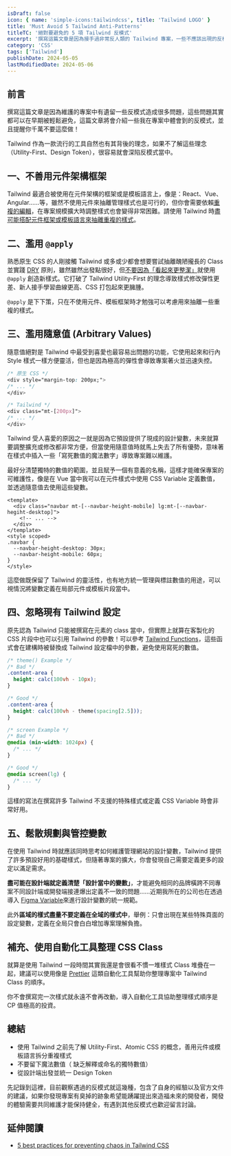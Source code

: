 ```yaml
---
isDraft: false
icon: { name: 'simple-icons:tailwindcss', title: 'Tailwind LOGO' }
title: 'Must Avoid 5 Tailwind Anti-Patterns'
titleTC: '絕對要避免的 5 項 Tailwind 反模式'
excerpt: '撰寫這篇文章是因為接手過非常反人類的 Tailwind 專案，一些不應該出現的反模式其實都可以在早期被輕鬆避免，當專案規模變大時，這些反模式就會變成一個巨大的問題難以修正。這篇文章將會介紹一些我在專案中看到的反模式，並且提醒你千萬不要這麼做！'
category: 'CSS'
tags: ['Tailwind']
publishDate: 2024-05-05
lastModifiedDate: 2024-05-06
---
```


## 前言

撰寫這篇文章是因為維護的專案中有遺留一些反模式造成很多問題，這些問題其實都可以在早期被輕鬆避免，這篇文章將會介紹一些我在專案中體會到的反模式，並且提醒你千萬不要這麼做！

Tailwind 作為一款流行的工具自然也有其背後的理念，如果不了解這些理念（Utility-First、Design Token），很容易就會深陷反模式當中。

## 一、不善用元件架構框架

Tailwind 最適合被使用在元件架構的框架或是模板語言上，像是：React、Vue、Angular……等，雖然不使用元件來抽離管理樣式也是可行的，但你會需要依賴[重複的編輯](https://tailwindcss.com/docs/reusing-styles#multi-cursor-editing)，在專案規模擴大時調整樣式也會變得非常困難。請使用 Tailwind 時[盡可能搭配元件框架或模板語言來抽離重複的樣式](https://tailwindcss.com/docs/reusing-styles#extracting-components-and-partials)。

## 二、濫用 `@apply`

熟悉原生 CSS 的人剛接觸 Tailwind 或多或少都會想要嘗試抽離醜陋攏長的 Class 並實踐 [DRY](https://en.wikipedia.org/wiki/Don%27t_repeat_yourself) 原則，雖然雖然出發點很好，但[不要因為「看起來更整潔」](https://tailwindcss.com/docs/reusing-styles#avoiding-premature-abstraction)就使用 `@apply` 創造新樣式。它打破了 Tailwind Utility-First 的理念導致樣式修改彈性更差、新人接手學習曲線更高、CSS 打包起來更臃腫。

`@apply` 是下下策，只在不使用元件、模板框架時才勉強可以考慮用來抽離一些重複的樣式。

## 三、濫用隨意值 (Arbitrary Values)

隨意值絕對是 Tailwind 中最受到喜愛也最容易出問題的功能，它使用起來和行內 Style 樣式一樣方便靈活，但也是因為極高的彈性會導致專案著火並迅速失控。

```css
/* 原生 CSS */
<div style="margin-top: 200px;">
/* ... */
</div>

/* Tailwind */
<div class="mt-[200px]">
/* ... */
</div>
```

Tailwind 受人喜愛的原因之一就是因為它預設提供了現成的設計變數，未來就算要調整擴充或修改都非常方便，但當使用隨意值時就馬上失去了所有優勢，意味著在樣式中插入一些「寫死數值的魔法數字」導致專案難以維護。

最好分清楚獨特的數值的範圍，並且賦予一個有意義的名稱，這樣才能確保專案的可維護性，像是在 Vue 當中我可以在元件樣式中使用 CSS Variable 定義數值，並透過隨意值去使用這些變數。

```vue
<template>
  <div class="navbar mt-[--navbar-height-mobile] lg:mt-[--navbar-hegiht-desktop]">
    <!-- ... -->
  </div>
</template>
<style scoped>
.navbar {
  --navbar-height-desktop: 30px;
  --navbar-height-mobile: 60px;
}
</style>
```

這麼做既保留了 Tailwind 的靈活性，也有地方統一管理與標註數值的用途，可以視情況將變數定義在局部元件或模板片段當中。

## 四、忽略現有 Tailwind 設定

原先認為 Tailwind 只能被撰寫在元素的 class 當中，但實際上就算在客製化的 CSS 片段中也可以引用 Tailwind 的參數！可以參考 [Tailwind Functions](https://tailwindcss.com/docs/functions-and-directives#theme)，這些函式會在建構時被替換成 Tailwind 設定檔中的參數，避免使用寫死的數值。

```css
/* theme() Example */
/* Bad */
.content-area {
  height: calc(100vh - 10px);
}

/* Good */
.content-area {
  height: calc(100vh - theme(spacing[2.5]));
}

/* screen Example */
/* Bad */
@media (min-width: 1024px) {
  /* ... */
}

/* Good */
@media screen(lg) {
  /* ... */
}
```

這樣的寫法在撰寫許多 Tailwind 不支援的特殊樣式或定義 CSS Variable 時會非常好用。

## 五、鬆散規劃與管控變數

在使用 Tailwind 時就應該同時思考如何維護管理網站的設計變數，Tailwind 提供了許多預設好用的基礎樣式，但隨著專案的擴大，你會發現自己需要定義更多的設定以滿足需求。

**盡可能在設計端就定義清楚「設計當中的變數」**，才能避免相同的品牌橫跨不同專案不同設計端或開發端接連爆出定義不一致的問題……近期我所在的公司也在透過導入 [Figma Variable](https://help.figma.com/hc/en-us/articles/15339657135383-Guide-to-variables-in-Figma)來進行設計變數的統一規範。

此外**區域的樣式盡量不要定義在全域的樣式中**，舉例：只會出現在某些特殊頁面的設定變數，定義在全局只會白白增加專案理解負擔。

## 補充、使用自動化工具整理 CSS Class

就算是使用 Tailwind 一段時間其實我還是會很看不慣一堆樣式 Class 堆疊在一起，建議可以使用像是 [Prettier](https://tailwindcss.com/blog/automatic-class-sorting-with-prettier) 這類自動化工具幫助你整理專案中 Tailwind Class 的順序。

你不會撰寫完一次樣式就永遠不會再改動，導入自動化工具協助整理樣式順序是 CP 值極高的投資。

## 總結

- 使用 Tailwind 之前先了解 Utility-First、Atomic CSS 的概念，善用元件或模板語言拆分重複樣式
- 不要留下魔法數值（ 缺乏解釋或命名的獨特數值）
- 從設計端出發並統一 Design Token

先記錄到這裡，目前觀察遇過的反模式就這幾種，包含了自身的經驗以及官方文件的建議，如果你發現專案有臭掉的跡象希望能踴躍提出來造福未來的開發者，開發的體驗需要共同維護才能保持健全，有遇到其他反模式也歡迎留言討論。

## 延伸閱讀

- [5 best practices for preventing chaos in Tailwind CSS](https://evilmartians.com/chronicles/5-best-practices-for-preventing-chaos-in-tailwind-css)
